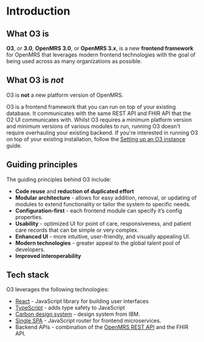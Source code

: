 # Introduction

## What O3 is

**O3**, or **3.0**, **OpenMRS 3.0**, or **OpenMRS 3.x**, is a new **frontend framework** for OpenMRS that leverages modern frontend technologies with the goal of being used across as many organizations as possible.

## What O3 is _not_

O3 is **not** a new platform version of OpenMRS.

O3 is a frontend framework that you can run on top of your existing database. It communicates with the same REST API and FHIR API that the O2 UI communicates with. Whilst O3 requires a minimum platform version and minimum versions of various modules to run, running O3 doesn't require overhauling your existing backend. If you're interested in running O3 on top of your existing installation, follow the [Setting up an O3 instance](/docs/recipes/setting-up-an-o3-instance) guide.

## Guiding principles

The guiding principles behind O3 include:

- **Code reuse** and **reduction of duplicated effort**
- **Modular architecture** - allows for easy addition, removal, or updating of modules to extend functionality or tailor the system to specific needs.
- **Configuration-first** - each frontend module can specify it’s config properties.
- **Usability** - optimized UI for point of care, responsiveness, and patient care records that can be simple or very complex.
- **Enhanced UI** - more intuitive, user-friendly, and visually appealing UI.
- **Modern technologies** - greater appeal to the global talent pool of developers.
- **Improved interoperability**

## Tech stack

O3 leverages the following technologies:

- [React](https://react.dev) - JavaScript library for building user interfaces
- [TypeScript](https://typescriptlang.org) - adds type safety to JavaScript
- [Carbon design system](https://carbondesignsystem.com) - design system from IBM.
- [Single SPA](https://single-spa.js.org) - JavaScript router for frontend microservices.
- Backend APIs - combination of the [OpenMRS REST API](https://rest.openmrs.org) and the FHIR API.
